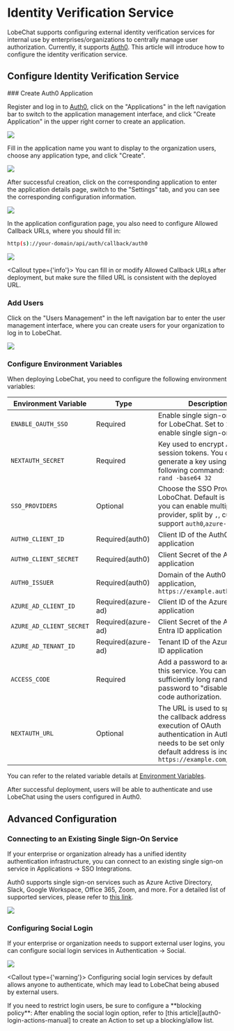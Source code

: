 
# Identity Verification Service

LobeChat supports configuring external identity verification services for internal use by enterprises/organizations to centrally manage user authorization. Currently, it supports [Auth0][auth0-client-page]. This article will introduce how to configure the identity verification service.

## Configure Identity Verification Service

<Steps>
  ### Create Auth0 Application

  Register and log in to [Auth0][auth0-client-page], click on the "Applications" in the left navigation bar to switch to the application management interface, and click "Create Application" in the upper right corner to create an application.

  ![](https://github.com/CloudPassenger/lobe-chat/assets/30863298/1b405347-f4c3-4c55-82f6-47116f2210d0)

  Fill in the application name you want to display to the organization users, choose any application type, and click "Create".

  ![](https://github.com/CloudPassenger/lobe-chat/assets/30863298/75c92f85-3ad3-4473-a9c6-e667e28d428d)

  After successful creation, click on the corresponding application to enter the application details page, switch to the "Settings" tab, and you can see the corresponding configuration information.

  ![](https://github.com/CloudPassenger/lobe-chat/assets/30863298/a1ed996b-95ef-4b7d-a50d-b4666eccfecb)

  In the application configuration page, you also need to configure Allowed Callback URLs, where you should fill in:

  ```bash
  http(s)://your-domain/api/auth/callback/auth0
  ```

  ![](https://github.com/CloudPassenger/lobe-chat/assets/30863298/575f46aa-f485-49bd-8b90-dbb1ce1a5c1b)

  <Callout type={'info'}>
    You can fill in or modify Allowed Callback URLs after deployment, but make sure the filled URL is
    consistent with the deployed URL.
  </Callout>

  ### Add Users

  Click on the "Users Management" in the left navigation bar to enter the user management interface, where you can create users for your organization to log in to LobeChat.

  ![](https://github.com/CloudPassenger/lobe-chat/assets/30863298/3b8127ab-dc4f-4ff9-a4cb-dec3ef0295cc)

  ### Configure Environment Variables

  When deploying LobeChat, you need to configure the following environment variables:

| Environment Variable     | Type               | Description                                                                                                                                                                                         |
| ------------------------ | ------------------ | --------------------------------------------------------------------------------------------------------------------------------------------------------------------------------------------------- |
| `ENABLE_OAUTH_SSO`       | Required           | Enable single sign-on (SSO) for LobeChat. Set to `1` to enable single sign-on.                                                                                                                      |
| `NEXTAUTH_SECRET`        | Required           | Key used to encrypt Auth.js session tokens. You can generate a key using the following command: `openssl rand -base64 32`                                                                           |
| `SSO_PROVIDERS`          | Optional           | Choose the SSO Provider For LoboChat. Default is `auth0`, you can enable multipual sso provider, split by `,`, currently support `auth0`,`azure-ad`                                                 |
| `AUTH0_CLIENT_ID`        | Required(auth0)    | Client ID of the Auth0 application                                                                                                                                                                  |
| `AUTH0_CLIENT_SECRET`    | Required(auth0)    | Client Secret of the Auth0 application                                                                                                                                                              |
| `AUTH0_ISSUER`           | Required(auth0)    | Domain of the Auth0 application, `https://example.auth0.com`                                                                                                                                        |
| `AZURE_AD_CLIENT_ID`     | Required(azure-ad) | Client ID of the Azure Entra ID application                                                                                                                                                         |
| `AZURE_AD_CLIENT_SECRET` | Required(azure-ad) | Client Secret of the Azure Entra ID application                                                                                                                                                     |
| `AZURE_AD_TENANT_ID`     | Required(azure-ad) | Tenant ID of the Azure Entra ID application                                                                                                                                                         |
| `ACCESS_CODE`            | Required           | Add a password to access this service. You can set a sufficiently long random password to "disable" access code authorization.                                                                      |
| `NEXTAUTH_URL`           | Optional           | The URL is used to specify the callback address for the execution of OAuth authentication in Auth.js. It needs to be set only when the default address is incorrect. `https://example.com/api/auth` |

  You can refer to the related variable details at [Environment Variables](/en/self-hosting/environment-variable#auth0).
</Steps>

<Callout>
  After successful deployment, users will be able to authenticate and use LobeChat using the users
  configured in Auth0.
</Callout>

## Advanced Configuration

### Connecting to an Existing Single Sign-On Service

If your enterprise or organization already has a unified identity authentication infrastructure, you can connect to an existing single sign-on service in Applications -> SSO Integrations.

Auth0 supports single sign-on services such as Azure Active Directory, Slack, Google Workspace, Office 365, Zoom, and more. For a detailed list of supported services, please refer to [this link][auth0-sso-integrations].

![](https://github.com/CloudPassenger/lobe-chat/assets/30863298/32650f4f-d0b0-4843-b26d-d35bad11d8a3)

### Configuring Social Login

If your enterprise or organization needs to support external user logins, you can configure social login services in Authentication -> Social.

![](https://github.com/CloudPassenger/lobe-chat/assets/30863298/7b6f6a6c-2686-49d8-9dbd-0516053f1efa)

<Callout type={'warning'}>
  Configuring social login services by default allows anyone to authenticate, which may lead to
  LobeChat being abused by external users.
</Callout>

<Callout>
  If you need to restrict login users, be sure to configure a **blocking policy**: After enabling
  the social login option, refer to [this article][auth0-login-actions-manual] to create an Action
  to set up a blocking/allow list.
</Callout>

[auth0-client-page]: https://manage.auth0.com/dashboard
[auth0-login-actions-manual]: https://auth0.com/blog/permit-or-deny-login-requests-using-auth0-actions/
[auth0-sso-integrations]: https://marketplace.auth0.com/features/sso-integrations
